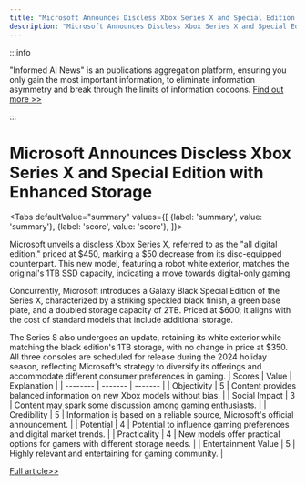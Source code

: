 ```yaml
---
title: "Microsoft Announces Discless Xbox Series X and Special Edition with Enhanced Storage"
description: "Microsoft Announces Discless Xbox Series X and Special Edition with Enhanced Storage"
---
```



:::info

"Informed AI News" is an publications aggregation platform, ensuring you only gain the most important information, to eliminate information asymmetry and break through the limits of information cocoons.  [Find out more >>](/docs/guides)

:::

# Microsoft Announces Discless Xbox Series X and Special Edition with Enhanced Storage


<Tabs
	defaultValue="summary"
	values={[
	{label: 'summary', value: 'summary'},
	{label: 'score', value: 'score'},
]}>
<TabItem value="summary">


Microsoft unveils a discless Xbox Series X, referred to as the "all digital edition," priced at $450, marking a $50 decrease from its disc-equipped counterpart. This new model, featuring a robot white exterior, matches the original's 1TB SSD capacity, indicating a move towards digital-only gaming.

Concurrently, Microsoft introduces a Galaxy Black Special Edition of the Series X, characterized by a striking speckled black finish, a green base plate, and a doubled storage capacity of 2TB. Priced at $600, it aligns with the cost of standard models that include additional storage.

The Series S also undergoes an update, retaining its white exterior while matching the black edition's 1TB storage, with no change in price at $350. All three consoles are scheduled for release during the 2024 holiday season, reflecting Microsoft's strategy to diversify its offerings and accommodate different consumer preferences in gaming.
</TabItem>
<TabItem value="score">
	| Scores     | Value   | Explanation |
	| -------- | ------- | ------- |
	| Objectivity  | 5    | Content provides balanced information on new Xbox models without bias.    |
	| Social Impact | 3     | Content may spark some discussion among gaming enthusiasts.    |
	| Credibility    | 5    | Information is based on a reliable source, Microsoft's official announcement.    |
	| Potential    | 4    | Potential to influence gaming preferences and digital market trends.    |
	| Practicality    | 4    | New models offer practical options for gamers with different storage needs.    |
	| Entertainment Value    | 5    | Highly relevant and entertaining for gaming community.    |
</TabItem>
</Tabs>

[Full article>>](https://www.cnet.com/videos/microsofts-discless-xbox-series-x-revealed/#ftag=CAD590a51e)
